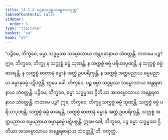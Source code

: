 ```yaml
---
title: "4.1.4 ပဌမသဒ္ဓမ္မသမ္မောသသုတ္တ"
tableOfContents: false
sidebar:
  order: 5
type: "tipitaka"
basket: "su"
book: "a5"
---
```



<DynamicBreadcrumb />

<Division number="154" book="a5">

<Paragraph number="883" book="a5">
“ပဉ္စိမေ, ဘိက္ခဝေ, ဓမ္မာ သဒ္ဓမ္မဿ သမ္မောသာယ အန္တရဓာနာယ သံဝတ္တန္တိ. ကတမေ ပဉ္စ? ဣဓ, ဘိက္ခဝေ, ဘိက္ခူ န သက္ကစ္စံ ဓမ္မံ သုဏန္တိ, န သက္ကစ္စံ ဓမ္မံ ပရိယာပုဏန္တိ, န သက္ကစ္စံ ဓမ္မံ ဓာရေန္တိ, န သက္ကစ္စံ ဓာတာနံ ဓမ္မာနံ အတ္ထံ ဥပပရိက္ခန္တိ, န သက္ကစ္စံ အတ္ထမညာယ ဓမ္မမညာယ ဓမ္မာနုဓမ္မံ ပဋိပဇ္ဇန္တိ. ဣမေ ခေါ, ဘိက္ခဝေ, ပဉ္စ ဓမ္မာ သဒ္ဓမ္မဿ သမ္မောသာယ အန္တရဓာနာယ သံဝတ္တန္တိ.
</Paragraph>

<Paragraph number="884" book="a5">
ပဉ္စိမေ, ဘိက္ခဝေ, ဓမ္မာ သဒ္ဓမ္မဿ ဌိတိယာ အသမ္မောသာယ အနန္တရဓာနာယ သံဝတ္တန္တိ. ကတမေ ပဉ္စ? ဣဓ, ဘိက္ခဝေ, ဘိက္ခူ သက္ကစ္စံ ဓမ္မံ သုဏန္တိ, သက္ကစ္စံ ဓမ္မံ ပရိယာပုဏန္တိ, သက္ကစ္စံ ဓမ္မံ ဓာရေန္တိ, သက္ကစ္စံ ဓာတာနံ ဓမ္မာနံ အတ္ထံ ဥပပရိက္ခန္တိ, သက္ကစ္စံ အတ္ထမညာယ ဓမ္မမညာယ ဓမ္မာနုဓမ္မံ ပဋိပဇ္ဇန္တိ. ဣမေ ခေါ, ဘိက္ခဝေ, ပဉ္စ ဓမ္မာ သဒ္ဓမ္မဿ ဌိတိယာ အသမ္မောသာယ အနန္တရဓာနာယ သံဝတ္တန္တီ”တိ.

</Paragraph>
</Division>

<Paragraph number="885" type="center" book="a5">
စတုတ္ထံ.
</Paragraph>